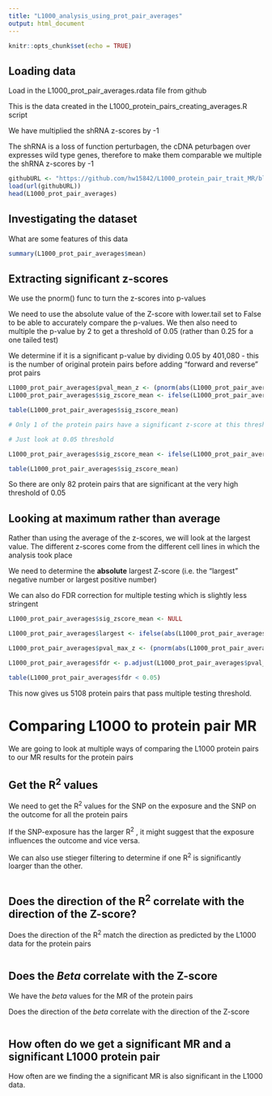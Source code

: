 ```yaml
---
title: "L1000_analysis_using_prot_pair_averages"
output: html_document
---
```


```r
knitr::opts_chunk$set(echo = TRUE)
```

## Loading data

Load in the L1000_prot_pair_averages.rdata file from github

This is the data created in the L1000_protein_pairs_creating_averages.R script 

We have multiplied the shRNA z-scores by -1

The shRNA is a loss of function perturbagen, the cDNA peturbagen over expresses wild type genes, therefore to make them comparable we multiple the shRNA z-scores by -1

```r

githubURL <- "https://github.com/hw15842/L1000_protein_pair_trait_MR/blob/master/Data/L1000_prot_pair_averages.rdata?raw=true"
load(url(githubURL))
head(L1000_prot_pair_averages)

```

## Investigating the dataset

What are some features of this data

```r
summary(L1000_prot_pair_averages$mean)
```

## Extracting significant z-scores 

We use the pnorm() func to turn the z-scores into p-values

We need to use the absolute value of the Z-score with lower.tail set to False to be able to accurately compare the p-values. 
We then also need to multiple the p-value by 2 to get a threshold of 0.05 (rather than 0.25 for a one tailed test)

We determine if it is a significant p-value by dividing 0.05 by 401,080 - this is the number of original protein pairs before adding "forward and reverse" prot pairs 

```r

L1000_prot_pair_averages$pval_mean_z <- (pnorm(abs(L1000_prot_pair_averages$mean), lower.tail=F))*2
L1000_prot_pair_averages$sig_zscore_mean <- ifelse(L1000_prot_pair_averages$pval_mean_z < (0.05/401080), "Yes", "No")

table(L1000_prot_pair_averages$sig_zscore_mean)

# Only 1 of the protein pairs have a significant z-score at this threshold

# Just look at 0.05 threshold

L1000_prot_pair_averages$sig_zscore_mean <- ifelse(L1000_prot_pair_averages$pval_mean_z < 0.05, "Yes", "No")

table(L1000_prot_pair_averages$sig_zscore_mean)

```

So there are only 82 protein pairs that are significant at the very high threshold of 0.05


## Looking at maximum rather than average

Rather than using the average of the z-scores, we will look at the largest value. The different z-scores come from the different cell lines in which the analysis took place

We need to determine the **absolute** largest Z-score (i.e. the "largest" negative number or largest positive number)

We can also do FDR correction for multiple testing which is slightly less stringent 


```r
L1000_prot_pair_averages$sig_zscore_mean <- NULL

L1000_prot_pair_averages$largest <- ifelse(abs(L1000_prot_pair_averages$min) > abs(L1000_prot_pair_averages$max), L1000_prot_pair_averages$min, L1000_prot_pair_averages$max)

L1000_prot_pair_averages$pval_max_z <- (pnorm(abs(L1000_prot_pair_averages$largest), lower.tail=F))*2

L1000_prot_pair_averages$fdr <- p.adjust(L1000_prot_pair_averages$pval_max_z, "fdr")

table(L1000_prot_pair_averages$fdr < 0.05)

```

This now gives us 5108 protein pairs that pass multiple testing threshold. 


# Comparing L1000 to protein pair MR 

We are going to look at multiple ways of comparing the L1000 protein pairs to our MR results for the protein pairs 


## Get the R^2^ values

We need to get the R^2^ values for the SNP on the exposure and the SNP on the outcome for all the protein pairs 

If the SNP-exposure has the larger R^2^ , it might suggest that the exposure influences the outcome and vice versa. 

We can also use stieger filtering to determine if one R^2^ is significantly loarger than the other.



```r



```

## Does the direction of the R^2^ correlate with the direction of the Z-score? 

Does the direction of the R^2^ match the direction as predicted by the L1000 data for the protein pairs 

```r

```

## Does the *Beta* correlate with the Z-score 

We have the *beta* values for the MR of the protein pairs

Does the direction of the *beta* correlate with the direction of the Z-score 

```r

```



## How often do we get a significant MR and a significant L1000 protein pair 

How often are we finding the a significant MR is also significant in the L1000 data. 

```r

```














